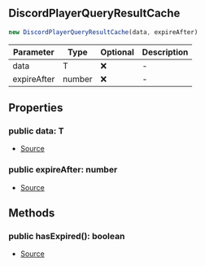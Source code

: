## DiscordPlayerQueryResultCache

```typescript
new DiscordPlayerQueryResultCache(data, expireAfter)
```
| Parameter | Type | Optional | Description |
| ----------- | ----------- | ----------- | ----------- |
| data | T | ❌ | - |
| expireAfter | number | ❌ | - |

## Properties
### public  data: T
- [Source](https://github.com/Androz2091/discord-player/blob/99052a9/packages/discord-player/src/utils/QueryCache.ts#L85)
### public  expireAfter: number
- [Source](https://github.com/Androz2091/discord-player/blob/99052a9/packages/discord-player/src/utils/QueryCache.ts#L84)
## Methods
### public  hasExpired(): boolean
- [Source](https://github.com/Androz2091/discord-player/blob/99052a9/packages/discord-player/src/utils/QueryCache.ts#L91)